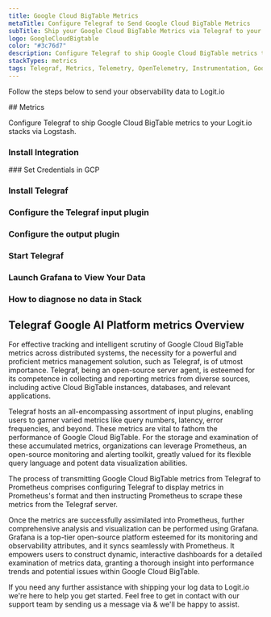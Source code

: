 ```yaml
---
title: Google Cloud BigTable Metrics
metaTitle: Configure Telegraf to Send Google Cloud BigTable Metrics
subTitle: Ship your Google Cloud BigTable Metrics via Telegraf to your Logit.io Stack
logo: GoogleCloudBigtable
color: "#3c76d7"
description: Configure Telegraf to ship Google Cloud BigTable metrics to Logit.io. Get started using our Telegraf Google Cloud BigTable metrics example configuration.
stackTypes: metrics
tags: Telegraf, Metrics, Telemetry, OpenTelemetry, Instrumentation, Google Cloud BigTable, NoSQL, Database, Bigtable
---
```


Follow the steps below to send your observability data to Logit.io

<Steps>
  ## Metrics

  Configure Telegraf to ship Google Cloud BigTable metrics to your Logit.io stacks via Logstash.
  
  ### Install Integration
  <InstallIntegration/>
  ### Set Credentials in GCP

  <SetGCPCredentials intro="Google Cloud Bigtable, a NoSQL database service on Google Cloud, caters to large-scale, low-latency data storage and access. 
  Effective monitoring of Bigtable metrics using Telegraf, Prometheus for alerting, and Grafana for data visualization can enhance database management, leading to improved performance and data accessibility."/>

  ### Install Telegraf

  <InstallTelegraf />

  ### Configure the Telegraf input plugin

  <TelegrafStackDriverInput metric_type="bigtable.googleapis.com"/>

  ### Configure the output plugin

  <TelegrafOutputPlugin />

  ### Start Telegraf

  <StartTelegraf />

  ### Launch Grafana to View Your Data

  <LaunchVisualizer type="metrics" />

  ### How to diagnose no data in Stack

  <DiagnoseNoData />
</Steps>

## Telegraf Google AI Platform metrics Overview

For effective tracking and intelligent scrutiny of Google Cloud BigTable metrics across distributed systems, 
the necessity for a powerful and proficient metrics management solution, such as Telegraf, is of utmost importance. 
Telegraf, being an open-source server agent, is esteemed for its competence in collecting and reporting metrics 
from diverse sources, including active Cloud BigTable instances, databases, and relevant applications.

Telegraf hosts an all-encompassing assortment of input plugins, enabling users to garner varied metrics like 
query numbers, latency, error frequencies, and beyond. These metrics are vital to fathom the performance of 
Google Cloud BigTable. For the storage and examination of these accumulated metrics, organizations can 
leverage Prometheus, an open-source monitoring and alerting toolkit, greatly valued for its flexible query 
language and potent data visualization abilities.

The process of transmitting Google Cloud BigTable metrics from Telegraf to Prometheus comprises configuring 
Telegraf to display metrics in Prometheus's format and then instructing Prometheus to scrape these metrics 
from the Telegraf server.

Once the metrics are successfully assimilated into Prometheus, further comprehensive analysis and 
visualization can be performed using Grafana. Grafana is a top-tier open-source platform esteemed 
for its monitoring and observability attributes, and it syncs seamlessly with Prometheus. 
It empowers users to construct dynamic, interactive dashboards for a detailed examination of 
metrics data, granting a thorough insight into performance trends and potential issues within Google Cloud BigTable.

If you need any further assistance with shipping your log data to Logit.io we're here to help 
you get started. Feel free to get in contact with our support team by sending us a message via <IntercomButton text="live chat" /> & we'll be happy to assist.